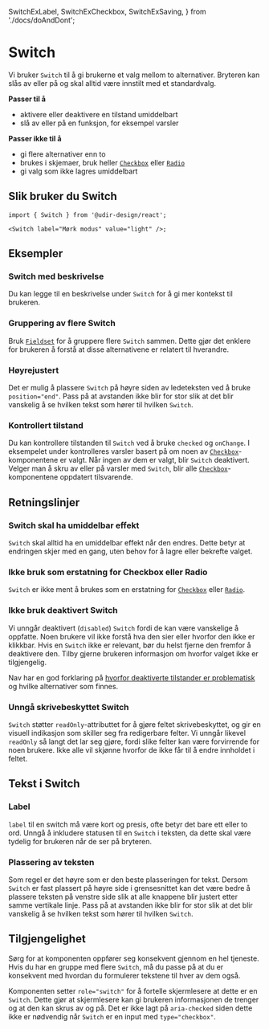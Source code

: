   SwitchExLabel,
  SwitchExCheckbox,
  SwitchExSaving,
} from './docs/doAndDont';

<Meta of={SwitchStories} />

# Switch

Vi bruker `Switch` til å gi brukerne et valg mellom to alternativer. Bryteren kan slås av eller på og skal alltid være innstilt med et standardvalg.

**Passer til å**

- aktivere eller deaktivere en tilstand umiddelbart
- slå av eller på en funksjon, for eksempel varsler

**Passer ikke til å**

- gi flere alternativer enn to
- brukes i skjemaer, bruk heller [`Checkbox`](/docs/components-checkbox--docs) eller [`Radio`](/docs/components-radio--docs)
- gi valg som ikke lagres umiddelbart

## Slik bruker du Switch

<Primary />
<Controls />

```tsx
import { Switch } from '@udir-design/react';

<Switch label="Mørk modus" value="light" />;
```

## Eksempler

### Switch med beskrivelse

Du kan legge til en beskrivelse under `Switch` for å gi mer kontekst til brukeren.

<Canvas of={SwitchStories.Description} />

### Gruppering av flere Switch

Bruk [`Fieldset`](/docs/components-fieldset--docs) for å gruppere flere `Switch` sammen. Dette gjør det enklere for brukeren å forstå at disse alternativene er relatert til hverandre.

<Canvas of={SwitchStories.Group} />

### Høyrejustert

Det er mulig å plassere `Switch` på høyre siden av ledeteksten ved å bruke `position="end"`. Pass på at avstanden ikke blir for stor slik at det blir vanskelig å se hvilken tekst som hører til hvilken `Switch`.

<Canvas of={SwitchStories.GroupEnd} />

### Kontrollert tilstand

Du kan kontrollere tilstanden til `Switch` ved å bruke `checked` og `onChange`.
I eksempelet under kontrolleres varsler basert på om noen av [`Checkbox`](/docs/components-checkbox--docs)-komponentene er valgt. Når ingen av dem er valgt, blir `Switch` deaktivert. Velger man å skru av eller på varsler med `Switch`, blir alle [`Checkbox`](/docs/components-checkbox--docs)-komponentene oppdatert tilsvarende.

<Canvas of={SwitchStories.Controlled} />

## Retningslinjer

### Switch skal ha umiddelbar effekt

`Switch` skal alltid ha en umiddelbar effekt når den endres. Dette betyr at endringen skjer med en gang, uten behov for å lagre eller bekrefte valget.

<SwitchExSaving />

### Ikke bruk som erstatning for Checkbox eller Radio

`Switch` er ikke ment å brukes som en erstatning for [`Checkbox`](/docs/components-checkbox--docs) eller [`Radio`](/docs/components-radio--docs).

<SwitchExCheckbox />

### Ikke bruk deaktivert Switch

Vi unngår deaktivert (`disabled`) `Switch` fordi de kan være vanskelige å oppfatte. Noen brukere vil ikke forstå hva den sier eller hvorfor den ikke er klikkbar. Hvis en `Switch` ikke er relevant, bør du helst fjerne den fremfor å deaktivere den. Tilby gjerne brukeren informasjon om hvorfor valget ikke er tilgjengelig.

Nav har en god forklaring på [hvorfor deaktiverte tilstander er problematisk](https://aksel.nav.no/god-praksis/artikler/deaktiverte-tilstander) og hvilke alternativer som finnes.

### Unngå skrivebeskyttet Switch

`Switch` støtter `readOnly`-attributtet for å gjøre feltet skrivebeskyttet, og gir en visuell indikasjon
som skiller seg fra redigerbare felter. Vi unngår likevel `readOnly` så langt det lar seg gjøre, fordi
slike felter kan være forvirrende for noen brukere. Ikke alle vil skjønne hvorfor de ikke får til å
endre innholdet i feltet.

## Tekst i Switch

### Label

`label` til en switch må være kort og presis, ofte betyr det bare ett eller to ord. Unngå å inkludere statusen til en `Switch` i teksten, da dette skal være tydelig for brukeren når de ser på bryteren.

<SwitchExLabel />

### Plassering av teksten

Som regel er det høyre som er den beste plasseringen for tekst. Dersom `Switch` er fast plassert på høyre side i grensesnittet kan det være bedre å plassere teksten på venstre side slik at alle knappene blir justert etter samme vertikale linje. Pass på at avstanden ikke blir for stor slik at det blir vanskelig å se hvilken tekst som hører til hvilken `Switch`.

## Tilgjengelighet

Sørg for at komponenten oppfører seg konsekvent gjennom en hel tjeneste.
Hvis du har en gruppe med flere `Switch`, må du passe på at du er konsekvent med hvordan du formulerer tekstene til hver av dem også.

Komponenten setter `role="switch"` for å fortelle skjermlesere at dette er en `Switch`. Dette gjør at skjermlesere kan gi brukeren informasjonen de trenger og at den kan skrus av og på.
Det er ikke lagt på `aria-checked` siden dette ikke er nødvendig når `Switch` er en input med `type="checkbox"`.

